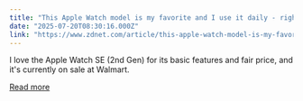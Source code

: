 ```yaml
---
title: "This Apple Watch model is my favorite and I use it daily - right now, it's over 30% off"
date: "2025-07-20T08:30:16.000Z"
link: "https://www.zdnet.com/article/this-apple-watch-model-is-my-favorite-and-i-use-it-daily-right-now-its-over-30-off/"
---
```


I love the Apple Watch SE (2nd Gen) for its basic features and fair price, and it's currently on sale at Walmart.

[Read more](https://www.zdnet.com/article/this-apple-watch-model-is-my-favorite-and-i-use-it-daily-right-now-its-over-30-off/)
